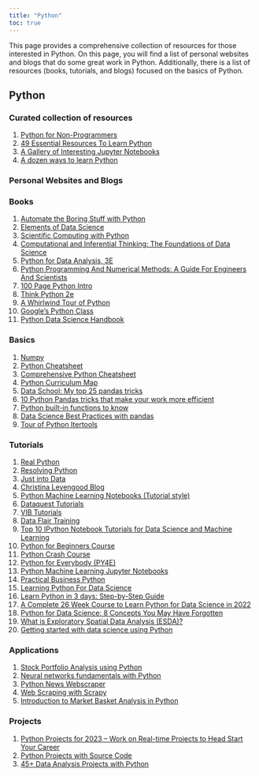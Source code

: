 ```yaml
---
title: "Python"
toc: true
---
```


This page provides a comprehensive collection of resources for those interested in Python. On this page, you will find a list of personal websites and blogs that do some great work in Python. Additionally, there is a list of resources (books, tutorials, and blogs) focused on the basics of Python.

## Python

### Curated collection of resources

1)  [Python for Non-Programmers](https://wiki.python.org/moin/BeginnersGuide/NonProgrammers)
2)  [49 Essential Resources To Learn Python](https://code-love.com/2019/06/03/49-essential-resources-to-learn-python/)
3)  [A Gallery of Interesting Jupyter Notebooks](https://github.com/jupyter/jupyter/wiki#a-gallery-of-interesting-jupyter-notebooks)
4)  [A dozen ways to learn Python](https://opensource.com/article/19/8/dozen-ways-learn-python)

### Personal Websites and Blogs

### Books

1)  [Automate the Boring Stuff with Python](https://automatetheboringstuff.com/)
2)  [Elements of Data Science](https://allendowney.github.io/ElementsOfDataScience/README.html)
3)  [Scientific Computing with Python](https://agahkarakuzu.github.io/sunrise/index.html)
4)  [Computational and Inferential Thinking: The Foundations of Data Science](https://inferentialthinking.com/chapters/intro.html)
5)  [Python for Data Analysis, 3E](https://wesmckinney.com/book/)
6)  [Python Programming And Numerical Methods: A Guide For Engineers And Scientists](https://pythonnumericalmethods.berkeley.edu/notebooks/Index.html#)
7)  [100 Page Python Intro](https://learnbyexample.github.io/100_page_python_intro/cover.html)
8)  [Think Python 2e](https://greenteapress.com/wp/think-python-2e/)
9)  [A Whirlwind Tour of Python](https://github.com/jakevdp/WhirlwindTourOfPython)
10) [Google's Python Class](https://developers.google.com/edu/python/)
11) [Python Data Science Handbook](https://jakevdp.github.io/PythonDataScienceHandbook/05.07-support-vector-machines.html)

### Basics

1)  [Numpy](https://numpy.org/doc/stable/user/absolute_beginners.html)
2)  [Python Cheatsheet](https://www.pythoncheatsheet.org/#The-Zen-of-Python)
3)  [Comprehensive Python Cheatsheet](https://gto76.github.io/python-cheatsheet/)
4)  [Python Curriculum Map](https://maps.joindeltaacademy.com/maps/PythonCurriculum)
5)  [Data School: My top 25 pandas tricks](https://nbviewer.org/github/justmarkham/pandas-videos/blob/master/top_25_pandas_tricks.ipynb)
6)  [10 Python Pandas tricks that make your work more efficient](https://towardsdatascience.com/10-python-pandas-tricks-that-make-your-work-more-efficient-2e8e483808ba)
7)  [Python built-in functions to know](https://treyhunner.com/2019/05/python-builtins-worth-learning/)
8)  [Data Science Best Practices with pandas](https://github.com/justmarkham/pycon-2019-tutorial)
9)  [Tour of Python Itertools](https://martinheinz.dev/blog/16/)

### Tutorials

1)  [Real Python](https://realpython.com/)
2)  [Resolving Python](https://blog.resolvingpython.com/)
3)  [Just into Data](https://www.justintodata.com/blog/)
4)  [Christina Levengood Blog](https://lvngd.com/blog/)
5)  [Python Machine Learning Notebooks (Tutorial style)](https://machine-learning-with-python.readthedocs.io/en/latest/)
6)  [Dataquest Tutorials](https://www.dataquest.io/blog/)
7)  [VIB Tutorials](https://material.bits.vib.be/topics/python-programming/)
8)  [Data Flair Training](https://data-flair.training/blogs/)
9)  [Top 10 IPython Notebook Tutorials for Data Science and Machine Learning](https://www.kdnuggets.com/2016/04/top-10-ipython-nb-tutorials.html)
10) [Python for Beginners Course](https://github.com/ChasNelson1990/python-zero-to-hero-beginners-course)
11) [Python Crash Course](https://ehmatthes.github.io/pcc/)
12) [Python for Everybody (PY4E)](https://www.py4e.com/lessons)
13) [Python Machine Learning Jupyter Notebooks](https://github.com/tirthajyoti/Machine-Learning-with-Python)
14) [Practical Business Python](https://pbpython.com/)
15) [Learning Python For Data Science](https://www.datasciencecentral.com/learning-python-for-data-science/)
16) [Learn Python in 3 days: Step-by-Step Guide](https://www.datasciencecentral.com/learn-python-in-3-days-step-by-step-guide/)
17) [A Complete 26 Week Course to Learn Python for Data Science in 2022](https://towardsdatascience.com/a-complete-26-week-course-to-learn-python-for-data-science-in-2022-e95b67551df4)
18) [Python for Data Science: 8 Concepts You May Have Forgotten](https://towardsdatascience.com/python-for-data-science-8-concepts-you-may-have-forgotten-i-did-825966908393)
19) [What is Exploratory Spatial Data Analysis (ESDA)?](https://towardsdatascience.com/what-is-exploratory-spatial-data-analysis-esda-335da79026ee)
20) [Getting started with data science using Python](https://opensource.com/article/19/9/get-started-data-science-python)

### Applications

1)  [Stock Portfolio Analysis using Python](https://hodleranalytics.hashnode.dev/stock-portfolio-analysis-using-python)
2)  [Neural networks fundamentals with Python](https://mathspp.com/blog/neural-networks-fundamentals-with-python-intro)
3)  [Python News Webscraper](https://github.com/kotartemiy/newscatcher)
4)  [Web Scraping with Scrapy](https://scrapy.org/)
5)  [Introduction to Market Basket Analysis in Python](https://pbpython.com/market-basket-analysis.html)

### Projects

1)  [Python Projects for 2023 -- Work on Real-time Projects to Head Start Your Career](https://data-flair.training/blogs/python-project-ideas/)
2)  [Python Projects with Source Code](https://www.theinsaneapp.com/2021/06/list-of-python-projects-with-source-code-and-tutorials.html)
3)  [45+ Data Analysis Projects with Python](https://amankharwal.medium.com/data-analysis-projects-with-python-a262a6f9e68c)

